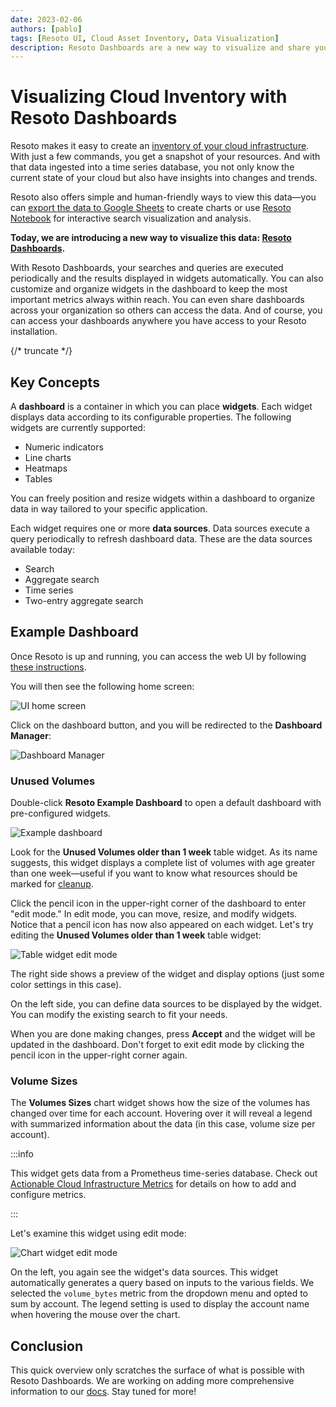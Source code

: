 ```yaml
---
date: 2023-02-06
authors: [pablo]
tags: [Resoto UI, Cloud Asset Inventory, Data Visualization]
description: Resoto Dashboards are a new way to visualize and share your cloud inventory data.
---
```


# Visualizing Cloud Inventory with Resoto Dashboards

Resoto makes it easy to create an [inventory of your cloud infrastructure](../cloud-asset-inventory/index.mdx). With just a few commands, you get a snapshot of your resources. And with that data ingested into a time series database, you not only know the current state of your cloud but also have insights into changes and trends.

Resoto also offers simple and human-friendly ways to view this data—you can [export the data to Google Sheets](/docs/how-to-guides/data-export/export-data-to-google-sheets) to create charts or use [Resoto Notebook](/docs/reference/notebook) for interactive search visualization and analysis.

**Today, we are introducing a new way to visualize this data: [Resoto Dashboards](/docs/reference/user-interface/dashboards).**

With Resoto Dashboards, your searches and queries are executed periodically and the results displayed in widgets automatically. You can also customize and organize widgets in the dashboard to keep the most important metrics always within reach. You can even share dashboards across your organization so others can access the data. And of course, you can access your dashboards anywhere you have access to your Resoto installation.

{/* truncate */}

## Key Concepts

A **dashboard** is a container in which you can place **widgets**. Each widget displays data according to its configurable properties. The following widgets are currently supported:

- Numeric indicators
- Line charts
- Heatmaps
- Tables

You can freely position and resize widgets within a dashboard to organize data in way tailored to your specific application.

Each widget requires one or more **data sources**. Data sources execute a query periodically to refresh dashboard data. These are the data sources available today:

- Search
- Aggregate search
- Time series
- Two-entry aggregate search

## Example Dashboard

Once Resoto is up and running, you can access the web UI by following [these instructions](/docs/getting-started/launch-resoto#resoto-ui).

You will then see the following home screen:

![UI home screen](./img/ui-home.png)

Click on the dashboard button, and you will be redirected to the **Dashboard Manager**:

![Dashboard Manager](./img/ui-dashboard-manager.png)

### Unused Volumes

Double-click **Resoto Example Dashboard** to open a default dashboard with pre-configured widgets.

![Example dashboard](./img/ui-example-dashboard.png)

Look for the **Unused Volumes older than 1 week** table widget. As its name suggests, this widget displays a complete list of volumes with age greater than one week—useful if you want to know what resources should be marked for [cleanup](/docs/concepts/resource-management/cleanup).

Click the pencil icon in the upper-right corner of the dashboard to enter "edit mode." In edit mode, you can move, resize, and modify widgets. Notice that a pencil icon has now also appeared on each widget. Let's try editing the **Unused Volumes older than 1 week** table widget:

![Table widget edit mode](./img/ui-edit-table.png)

The right side shows a preview of the widget and display options (just some color settings in this case).

On the left side, you can define data sources to be displayed by the widget. You can modify the existing search to fit your needs.

When you are done making changes, press **Accept** and the widget will be updated in the dashboard. Don't forget to exit edit mode by clicking the pencil icon in the upper-right corner again.

### Volume Sizes

The **Volumes Sizes** chart widget shows how the size of the volumes has changed over time for each account. Hovering over it will reveal a legend with summarized information about the data (in this case, volume size per account).

:::info

This widget gets data from a Prometheus time-series database. Check out [Actionable Cloud Infrastructure Metrics](../actionable-cloud-infrastructure-metrics/index.mdx) for details on how to add and configure metrics.

:::

Let's examine this widget using edit mode:

![Chart widget edit mode](./img/ui-edit-chart.png)

On the left, you again see the widget's data sources. This widget automatically generates a query based on inputs to the various fields. We selected the `volume_bytes` metric from the dropdown menu and opted to sum by account. The legend setting is used to display the account name when hovering the mouse over the chart.

## Conclusion

This quick overview only scratches the surface of what is possible with Resoto Dashboards. We are working on adding more comprehensive information to our [docs](/docs). Stay tuned for more!
